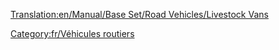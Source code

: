 [[Translation:en/Manual/Base Set/Road Vehicles/Livestock Vans]]

{{fr/Vehicule routier|nom      = Bétaillère Talbott
  |img      = en/Talbott Livestock Van.png
  |prix     = 4 305£ (8 610$)
  |vitesse  = 48 km/h (30 mph)
  |annualite= 421£ (842$)
  |design   = 1935
  |vie      = 15
  |capacite = 14 têtes de bétail
}}
{{fr/Vehicule routier|nom      = Bétaillère Uhl
  |img      = en/Uhl Livestock Van.png
  |prix     = 5 330£ (10 660$)
  |vitesse  = 88 km/h (55 mph)
  |annualite= 787£ (1 574$)
  |design   = 1980
  |vie      = 15
  |capacite = 16 têtes de bétail
}}
{{fr/Vehicule routier|nom      = Bétaillère Foster
  |img      = en/Foster Livestock Van.png
  |prix     = 5 740£ (11 480$)
  |vitesse  = 112 km/h (70 mph)
  |annualite= 1 125£ (2 250$)
  |design   = 2022
  |vie      = 15
  |capacite = 18 têtes de bétail
}}

[[Category:fr/Véhicules routiers]]